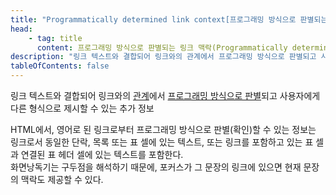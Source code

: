 ```yaml
---
title: "Programmatically determined link context[프로그래밍 방식으로 판별되는 링크 맥락]"
head:
    - tag: title
      content: 프로그래밍 방식으로 판별되는 링크 맥락(Programmatically determined link context)
description: "링크 텍스트와 결합되어 링크와의 관계에서 프로그래밍 방식으로 판별되고 사용자에게 다른 형식으로 제시할 수 있는 추가 정보"
tableOfContents: false
---
```


링크 텍스트와 결합되어 링크와의 [관계](./relationships "구별되는 콘텐츠들 간의 유의미한 연관성")에서 [프로그래밍 방식으로 판별](./programmatically-determinable "저작자가 제공한 데이터를 소프트웨어가 판별할 수 있도록 구성하여, 보조 기술을 포함한 다양한 사용자 에이전트가 이를 추출하고 여러 방식으로 사용자에게 제공할 수 있도록 한")되고 사용자에게 다른 형식으로 제시할 수 있는 추가 정보

<Card title="예제" icon="open-book">
HTML에서, 영어로 된 링크로부터 프로그래밍 방식으로 판별(확인)할 수 있는 정보는 링크로서 동일한 단락, 목록 또는 표 셀에 있는 텍스트, 또는 링크를 포함하고 있는 표 셀과 연결된 표 헤더 셀에 있는 텍스트를 포함한다.
</Card>

<Aside title="참고">
화면낭독기는 구두점을 해석하기 때문에, 포커스가 그 문장의 링크에 있으면 현재 문장의 맥락도 제공할 수 있다.
</Aside>
